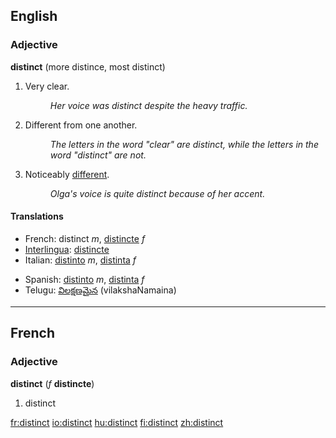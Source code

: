 ==English==
===Adjective===
'''distinct''' (more distince, most distinct)

#Very clear.
#:''Her voice was distinct despite the heavy traffic.''
#Different from one another.
#:''The letters in the word "clear" are distinct, while the letters in the word "distinct" are not.''
#Noticeably [[different]].
#:''Olga's voice is quite distinct because of her accent.''

====Translations====
{{top}}
*French: distinct ''m'', [[distincte]] ''f''
*[[Interlingua]]: [[distincte]]
*Italian: [[distinto]] ''m'', [[distinta]] ''f''
{{mid}}
*Spanish: [[distinto]] ''m'', [[distinta]] ''f''
*Telugu: [[విలక్షణమైన]] (vilakshaNamaina)
{{bottom}}

----

==French==
===Adjective===
'''distinct''' (''f'' '''distincte''')

#distinct

[[fr:distinct]]
[[io:distinct]]
[[hu:distinct]]
[[fi:distinct]]
[[zh:distinct]]